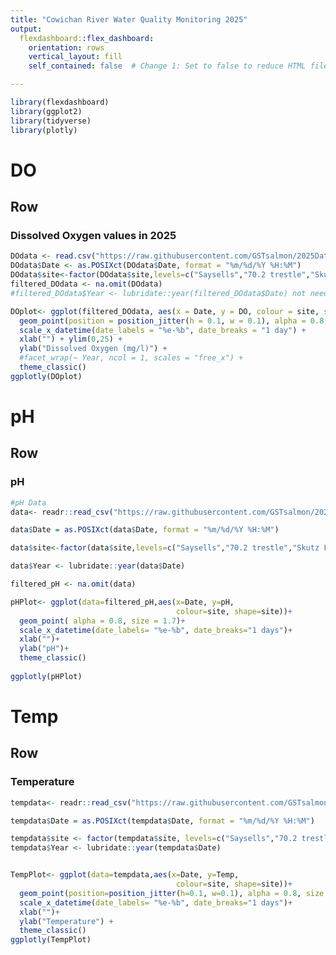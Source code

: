 ```yaml
---
title: "Cowichan River Water Quality Monitoring 2025"
output: 
  flexdashboard::flex_dashboard:
    orientation: rows
    vertical_layout: fill
    self_contained: false  # Change 1: Set to false to reduce HTML file size

---
```


```r
library(flexdashboard)
library(ggplot2)
library(tidyverse)
library(plotly)
```

# DO {data-orientation="rows"}

## Row {data-height="650"}

### Dissolved Oxygen values in 2025

```r
DOdata <- read.csv("https://raw.githubusercontent.com/GSTsalmon/2025Data/refs/heads/main/DODataFile2025.csv")
DOdata$Date <- as.POSIXct(DOdata$Date, format = "%m/%d/%Y %H:%M")
DOdata$site<-factor(DOdata$site,levels=c("Saysells","70.2 trestle","Skutz Falls", "US JUB", "DS JUB"))
filtered_DOdata <- na.omit(DOdata)
#filtered_DOdata$Year <- lubridate::year(filtered_DOdata$Date) not needed if only one year is included

DOplot<- ggplot(filtered_DOdata, aes(x = Date, y = DO, colour = site, shape = site)) +
  geom_point(position = position_jitter(h = 0.1, w = 0.1), alpha = 0.8, size = 1.7) +
  scale_x_datetime(date_labels = "%e-%b", date_breaks = "1 day") +
  xlab("") + ylim(0,25) +
  ylab("Dissolved Oxygen (mg/l)") +
  #facet_wrap(~ Year, ncol = 1, scales = "free_x") +
  theme_classic()
ggplotly(DOplot)


```

# pH {data-orientation="rows"}

## Row {data-height="650"}

### pH
```r
#pH Data
data<- readr::read_csv("https://raw.githubusercontent.com/GSTsalmon/2025Data/refs/heads/main/pH2025.csv")

data$Date = as.POSIXct(data$Date, format = "%m/%d/%Y %H:%M")

data$site<-factor(data$site,levels=c("Saysells","70.2 trestle","Skutz Falls", "US JUB", "DS JUB"))

data$Year <- lubridate::year(data$Date)

filtered_pH <- na.omit(data)

pHPlot<- ggplot(data=filtered_pH,aes(x=Date, y=pH,
                                     colour=site, shape=site))+
  geom_point( alpha = 0.8, size = 1.7)+
  scale_x_datetime(date_labels= "%e-%b", date_breaks="1 days")+
  xlab("")+
  ylab("pH")+
  theme_classic() 
 
ggplotly(pHPlot)

```

# Temp {data-orientation="rows"}

## Row {data-height="650"}

### Temperature

```r
tempdata<- readr::read_csv("https://raw.githubusercontent.com/GSTsalmon/2025Data/refs/heads/main/Temp2025.csv")

tempdata$Date = as.POSIXct(tempdata$Date, format = "%m/%d/%Y %H:%M")

tempdata$site <- factor(tempdata$site, levels=c("Saysells","70.2 trestle","Skutz Falls", "US JUB", "DS JUB"))
tempdata$Year <- lubridate::year(tempdata$Date)


TempPlot<- ggplot(data=tempdata,aes(x=Date, y=Temp,
                                     colour=site, shape=site))+
  geom_point(position=position_jitter(h=0.1, w=0.1), alpha = 0.8, size = 1.7)+
  scale_x_datetime(date_labels= "%e-%b", date_breaks="1 days")+
  xlab("")+
  ylab("Temperature") +
  theme_classic() 
ggplotly(TempPlot)
```

